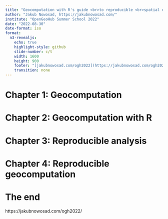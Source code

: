 ```yaml
---
title: "Geocomputation with R's guide <br>to reproducible <br>spatial data analysis"
author: "Jakub Nowosad, https://jakubnowosad.com/"
institute: "OpenGeoHub Summer School 2022"
date: "2022-08-30"
date-format: iso
format:
  n3-revealjs:
    echo: true
    highlight-style: github
    slide-number: c/t
    width: 1600
    height: 900
    footer: "[jakubnowosad.com/ogh2022](https://jakubnowosad.com/ogh2022/)"
    transition: none
---
```


# Chapter 1: Geocomputation

<!-- 1.5h + 1.5h -->
<!-- 100 slides top! -->

<!-- openshaw -->
<!-- currently an obvious thing -->
<!-- what it involves -->
<!-- conection between different fields -->

# Chapter 2: Geocomputation with R

<!-- https://jakubnowosad.com/SIGR2021/lecture/lecture.html#10 -->
<!-- ecosystems -->
<!-- libs -->
<!-- terra -->
<!-- sf -->
<!-- tmap? -->
<!-- conversions -->

<!-- exercises -->
<!-- two or three levels of difficulty -->

# Chapter 3: Reproducible analysis

<!-- ladder -->
<!-- over space and time -->

# Chapter 4: Reproducible geocomputation

<!-- R (code) -->
<!-- renv -->
<!-- github actions -->
<!-- quarto -->
<!-- docker -->
<!-- targets -->

<!-- exercise: -->
<!-- make the code reproducible -->

# The end

https://jakubnowosad.com/ogh2022/